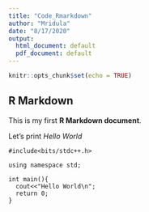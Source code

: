 ```yaml
---
title: "Code_Rmarkdown"
author: "Mridula"
date: "8/17/2020"
output:
  html_document: default
  pdf_document: default
---
```


```r
knitr::opts_chunk$set(echo = TRUE)
```

## R Markdown

This is my first **R Markdown document**. 

Let's print *Hello World*
```Rcpp
#include<bits/stdc++.h>

using namespace std;

int main(){
  cout<<"Hello World\n";
  return 0;
}
```


